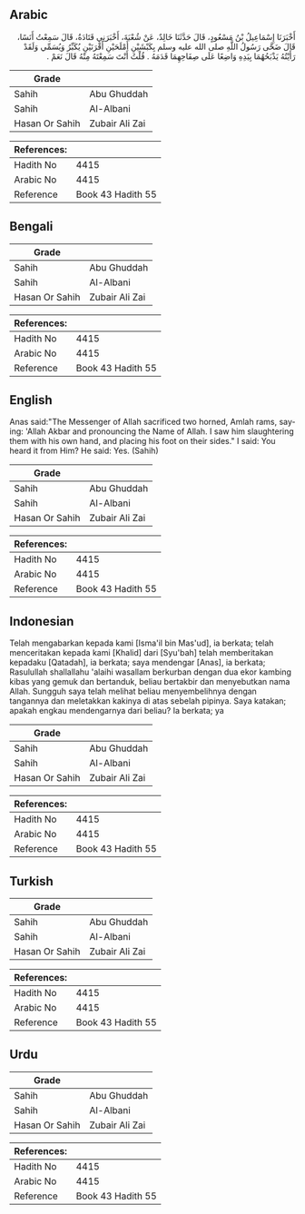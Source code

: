 ## Arabic


<div dir="rtl" lang="ar" style={{fontSize:'larger',backgroundColor:'#f8f9fa',padding:20}}>
أَخْبَرَنَا إِسْمَاعِيلُ بْنُ مَسْعُودٍ، قَالَ حَدَّثَنَا خَالِدٌ، عَنْ شُعْبَةَ، أَخْبَرَنِي قَتَادَةُ، قَالَ سَمِعْتُ أَنَسًا، قَالَ ضَحَّى رَسُولُ اللَّهِ صلى الله عليه وسلم بِكَبْشَيْنِ أَمْلَحَيْنِ أَقْرَنَيْنِ يُكَبِّرُ وَيُسَمِّي وَلَقَدْ رَأَيْتُهُ يَذْبَحُهُمَا بِيَدِهِ وَاضِعًا عَلَى صِفَاحِهِمَا قَدَمَهُ ‏.‏ قُلْتُ أَنْتَ سَمِعْتَهُ مِنْهُ قَالَ نَعَمْ ‏.‏
</div>
<div style={{backgroundColor:'#f8f9fa',padding:20, marginBottom: 10}}><table> <thead> <tr> <th>Grade</th> <th></th> </tr> </thead> <tbody> <tr><td>Sahih</td><td>Abu Ghuddah</td></tr><tr><td>Sahih</td><td>Al-Albani</td></tr><tr><td>Hasan Or Sahih</td><td>Zubair Ali Zai</td></tr></tbody></table><table> <thead> <tr> <th>References:</th> <th></th> </tr> </thead> <tbody><tr><td>Hadith No</td><td>4415</td></tr><tr><td>Arabic No</td><td>4415</td></tr><tr><td>Reference</td><td>Book 43 Hadith 55</td></tr></tbody></table></div>

## Bengali


<div dir="ltr" lang="bn" style={{fontSize:'larger',backgroundColor:'#f8f9fa',padding:20}}>

</div>
<div style={{backgroundColor:'#f8f9fa',padding:20, marginBottom: 10}}><table> <thead> <tr> <th>Grade</th> <th></th> </tr> </thead> <tbody> <tr><td>Sahih</td><td>Abu Ghuddah</td></tr><tr><td>Sahih</td><td>Al-Albani</td></tr><tr><td>Hasan Or Sahih</td><td>Zubair Ali Zai</td></tr></tbody></table><table> <thead> <tr> <th>References:</th> <th></th> </tr> </thead> <tbody><tr><td>Hadith No</td><td>4415</td></tr><tr><td>Arabic No</td><td>4415</td></tr><tr><td>Reference</td><td>Book 43 Hadith 55</td></tr></tbody></table></div>

## English


<div dir="ltr" lang="en" style={{fontSize:'larger',backgroundColor:'#f8f9fa',padding:20}}>
Anas said:"The Messenger of Allah sacrificed two horned, Amlah rams, saying: 'Allah Akbar and pronouncing the Name of Allah. I saw him slaughtering them with his own hand, and placing his foot on their sides." I said: You heard it from Him? He said: Yes. (Sahih)
</div>
<div style={{backgroundColor:'#f8f9fa',padding:20, marginBottom: 10}}><table> <thead> <tr> <th>Grade</th> <th></th> </tr> </thead> <tbody> <tr><td>Sahih</td><td>Abu Ghuddah</td></tr><tr><td>Sahih</td><td>Al-Albani</td></tr><tr><td>Hasan Or Sahih</td><td>Zubair Ali Zai</td></tr></tbody></table><table> <thead> <tr> <th>References:</th> <th></th> </tr> </thead> <tbody><tr><td>Hadith No</td><td>4415</td></tr><tr><td>Arabic No</td><td>4415</td></tr><tr><td>Reference</td><td>Book 43 Hadith 55</td></tr></tbody></table></div>

## Indonesian


<div dir="ltr" lang="id" style={{fontSize:'larger',backgroundColor:'#f8f9fa',padding:20}}>
Telah mengabarkan kepada kami [Isma'il bin Mas'ud], ia berkata; telah menceritakan kepada kami [Khalid] dari [Syu'bah] telah memberitakan kepadaku [Qatadah], ia berkata; saya mendengar [Anas], ia berkata; Rasulullah shallallahu 'alaihi wasallam berkurban dengan dua ekor kambing kibas yang gemuk dan bertanduk, beliau bertakbir dan menyebutkan nama Allah. Sungguh saya telah melihat beliau menyembelihnya dengan tangannya dan meletakkan kakinya di atas sebelah pipinya. Saya katakan; apakah engkau mendengarnya dari beliau? Ia berkata; ya
</div>
<div style={{backgroundColor:'#f8f9fa',padding:20, marginBottom: 10}}><table> <thead> <tr> <th>Grade</th> <th></th> </tr> </thead> <tbody> <tr><td>Sahih</td><td>Abu Ghuddah</td></tr><tr><td>Sahih</td><td>Al-Albani</td></tr><tr><td>Hasan Or Sahih</td><td>Zubair Ali Zai</td></tr></tbody></table><table> <thead> <tr> <th>References:</th> <th></th> </tr> </thead> <tbody><tr><td>Hadith No</td><td>4415</td></tr><tr><td>Arabic No</td><td>4415</td></tr><tr><td>Reference</td><td>Book 43 Hadith 55</td></tr></tbody></table></div>

## Turkish


<div dir="ltr" lang="tr" style={{fontSize:'larger',backgroundColor:'#f8f9fa',padding:20}}>

</div>
<div style={{backgroundColor:'#f8f9fa',padding:20, marginBottom: 10}}><table> <thead> <tr> <th>Grade</th> <th></th> </tr> </thead> <tbody> <tr><td>Sahih</td><td>Abu Ghuddah</td></tr><tr><td>Sahih</td><td>Al-Albani</td></tr><tr><td>Hasan Or Sahih</td><td>Zubair Ali Zai</td></tr></tbody></table><table> <thead> <tr> <th>References:</th> <th></th> </tr> </thead> <tbody><tr><td>Hadith No</td><td>4415</td></tr><tr><td>Arabic No</td><td>4415</td></tr><tr><td>Reference</td><td>Book 43 Hadith 55</td></tr></tbody></table></div>

## Urdu


<div dir="rtl" lang="ur" style={{fontSize:'larger',backgroundColor:'#f8f9fa',padding:20}}>

</div>
<div style={{backgroundColor:'#f8f9fa',padding:20, marginBottom: 10}}><table> <thead> <tr> <th>Grade</th> <th></th> </tr> </thead> <tbody> <tr><td>Sahih</td><td>Abu Ghuddah</td></tr><tr><td>Sahih</td><td>Al-Albani</td></tr><tr><td>Hasan Or Sahih</td><td>Zubair Ali Zai</td></tr></tbody></table><table> <thead> <tr> <th>References:</th> <th></th> </tr> </thead> <tbody><tr><td>Hadith No</td><td>4415</td></tr><tr><td>Arabic No</td><td>4415</td></tr><tr><td>Reference</td><td>Book 43 Hadith 55</td></tr></tbody></table></div>